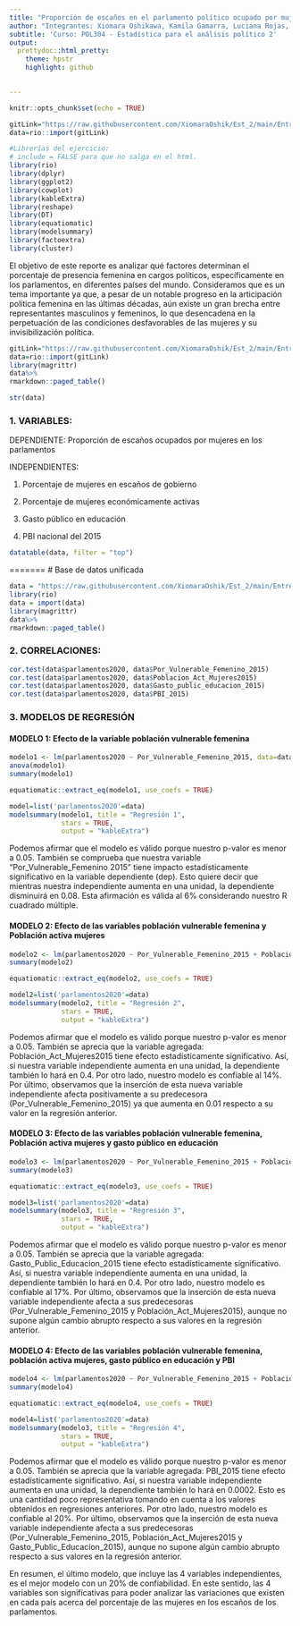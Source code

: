 ```yaml
---
title: "Proporción de escaños en el parlamento político ocupado por mujeres 2020 - Análisis de los resultados"
author: "Integrantes: Xiomara Oshikawa, Kamila Gamarra, Luciana Rojas, Maria Fernanda"
subtitle: 'Curso: POL304 - Estadística para el análisis político 2'
output:
  prettydoc::html_pretty:
    theme: hpstr
    highlight: github
 

---
```


```r
knitr::opts_chunk$set(echo = TRUE)
```


```r
gitLink="https://raw.githubusercontent.com/XiomaraOshik/Est_2/main/Entregable_2/data.csv"
data=rio::import(gitLink)
```

```r
#Librerías del ejercicio:
# include = FALSE para que no salga en el html.
library(rio)
library(dplyr)
library(ggplot2)
library(cowplot)
library(kableExtra)
library(reshape)
library(DT)
library(equatiomatic)
library(modelsummary)
library(factoextra)
library(cluster)
```

El objetivo de este reporte es analizar qué factores determinan el porcentaje de presencia femenina en cargos políticos, específicamente en los parlamentos, en diferentes países del mundo. Consideramos que es un tema importante ya que, a pesar de un notable progreso en la articipación política femenina en las últimas décadas, aún existe un gran brecha entre representantes masculinos y femeninos, lo que desencadena en la perpetuación de las condiciones desfavorables de las mujeres y su invisibilización política. 

```r

gitLink="https://raw.githubusercontent.com/XiomaraOshik/Est_2/main/Entregable_2/data.csv"
data=rio::import(gitLink)
library(magrittr)
data%>%
rmarkdown::paged_table()

str(data)
```

### 1. VARIABLES:

 DEPENDIENTE: Proporción de escaños ocupados por mujeres en los parlamentos

 INDEPENDIENTES: 

 1. Porcentaje de mujeres en escaños de gobierno

 2. Porcentaje de mujeres económicamente activas

 3. Gasto público en educación

 4. PBI nacional del 2015

```r
datatable(data, filter = "top")
```

=======
# Base de datos unificada


```r
data = "https://raw.githubusercontent.com/XiomaraOshik/Est_2/main/Entregable_2/data.csv"
library(rio)
data = import(data)
library(magrittr)
data%>%
rmarkdown::paged_table()
```



### 2. CORRELACIONES:

```r
cor.test(data$parlamentos2020, data$Por_Vulnerable_Femenino_2015)
cor.test(data$parlamentos2020, data$Poblacion_Act_Mujeres2015)
cor.test(data$parlamentos2020, data$Gasto_public_educacion_2015)
cor.test(data$parlamentos2020, data$PBI_2015)
```

### 3. MODELOS DE REGRESIÓN

#### MODELO 1: Efecto de la variable población vulnerable femenina

```r
modelo1 <- lm(parlamentos2020 ~ Por_Vulnerable_Femenino_2015, data=data)
anova(modelo1)
summary(modelo1)
```

```r
equatiomatic::extract_eq(modelo1, use_coefs = TRUE)
```


```r
model=list('parlamentos2020'=data)
modelsummary(modelo1, title = "Regresión 1",
             stars = TRUE,
             output = "kableExtra")
```

Podemos afirmar que el modelo es válido porque nuestro p-valor es menor a 0.05. También se comprueba que nuestra variable "Por_Vulnerable_Femenino 2015" tiene impacto estadísticamente significativo en la variable dependiente (dep). Esto quiere decir que mientras nuestra independiente aumenta en una unidad, la dependiente disminuirá en 0.08. Esta afirmación es válida al 6% considerando nuestro R cuadrado múltiple.



#### MODELO 2: Efecto de las variables población vulnerable femenina y Población activa mujeres

```r
modelo2 <- lm(parlamentos2020 ~ Por_Vulnerable_Femenino_2015 + Poblacion_Act_Mujeres2015, data=data)
summary(modelo2)
```

```r
equatiomatic::extract_eq(modelo2, use_coefs = TRUE)
```

```r
model2=list('parlamentos2020'=data)
modelsummary(modelo2, title = "Regresión 2",
             stars = TRUE,
             output = "kableExtra")
```


Podemos afirmar que el modelo es válido porque nuestro p-valor es menor a 0.05. También se aprecia que la variable agregada: Población_Act_Mujeres2015 tiene efecto estadísticamente significativo. Así, si nuestra variable independiente aumenta en una unidad, la dependiente también lo hará en 0.4. Por otro lado, nuestro modelo es confiable al 14%. Por último, observamos que la inserción de esta nueva variable independiente afecta positivamente a su predecesora (Por_Vulnerable_Femenino_2015) ya que aumenta en 0.01 respecto a su valor en la regresión anterior.



#### MODELO 3: Efecto de las variables población vulnerable femenina, Población activa mujeres y gasto público en educación

```r
modelo3 <- lm(parlamentos2020 ~ Por_Vulnerable_Femenino_2015 + Poblacion_Act_Mujeres2015 + Gasto_public_educacion_2015, data=data)
summary(modelo3)
```

```r
equatiomatic::extract_eq(modelo3, use_coefs = TRUE)
```

```r
model3=list('parlamentos2020'=data)
modelsummary(modelo3, title = "Regresión 3",
             stars = TRUE,
             output = "kableExtra")
```


Podemos afirmar que el modelo es válido porque nuestro p-valor es menor a 0.05. También se aprecia que la variable agregada: Gasto_Public_Educacion_2015 tiene efecto estadísticamente significativo. Así, si nuestra variable independiente aumenta en una unidad, la dependiente también lo hará en 0.4. Por otro lado, nuestro modelo es confiable al 17%. Por último, observamos que la inserción de esta nueva variable independiente afecta a sus predecesoras (Por_Vulnerable_Femenino_2015 y Población_Act_Mujeres2015), aunque no supone algún cambio abrupto respecto a sus valores en la regresión anterior.



#### MODELO 4: Efecto de las variables población vulnerable femenina, población activa mujeres, gasto público en educación y PBI 

```r
modelo4 <- lm(parlamentos2020 ~ Por_Vulnerable_Femenino_2015 + Poblacion_Act_Mujeres2015 + Gasto_public_educacion_2015 + PBI_2015, data=data)
summary(modelo4)
```


```r
equatiomatic::extract_eq(modelo4, use_coefs = TRUE)
```

```r
model4=list('parlamentos2020'=data)
modelsummary(modelo3, title = "Regresión 4",
             stars = TRUE,
             output = "kableExtra")
```


Podemos afirmar que el modelo es válido porque nuestro p-valor es menor a 0.05. También se aprecia que la variable agregada: PBI_2015 tiene efecto estadísticamente significativo. Así, si nuestra variable independiente aumenta en una unidad, la dependiente también lo hará en 0.0002. Esto es una cantidad poco representativa tomando en cuenta a los valores obtenidos en regresiones anteriores. Por otro lado, nuestro modelo es confiable al 20%. Por último, observamos que la inserción de esta nueva variable independiente afecta a sus predecesoras (Por_Vulnerable_Femenino_2015, Población_Act_Mujeres2015 y Gasto_Public_Educacion_2015), aunque no supone algún cambio abrupto respecto a sus valores en la regresión anterior.


En resumen, el último modelo, que incluye las 4 variables independientes, es el mejor modelo con un 20% de confiabilidad. En este sentido, las 4 variables son significativas para poder analizar las variaciones que existen en cada país acerca del porcentaje de las mujeres en los escaños de los parlamentos. 





